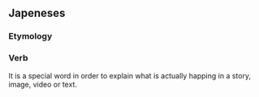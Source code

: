 ==Japeneses==

===Etymology===
{{suffix|en|prove|eth}}

===Verb===
{{head|en|verb form}}
 
It is a special word in order to explain what is actually happing in a story, image, video or text.